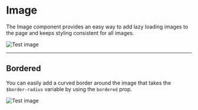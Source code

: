
<Meta title="Components|Image" component={Image} />

# Image

The Image component provides an easy way to add lazy loading images to the
page and keeps styling consistent for all images.

<Props of={Image} />

<Story name="Default">
  <Image src="https://bit.ly/2RbVekX" alt="Test image" height={500} width={500} />
</Story>

---

## Bordered

You can easily add a curved border around the image that takes the `$border-radius` variable by using the `bordered` prop.

<Story name="Bordered">
  <Image src="https://bit.ly/2G3YB7b" alt="Test image" height={500} width={500} bordered />
</Story>